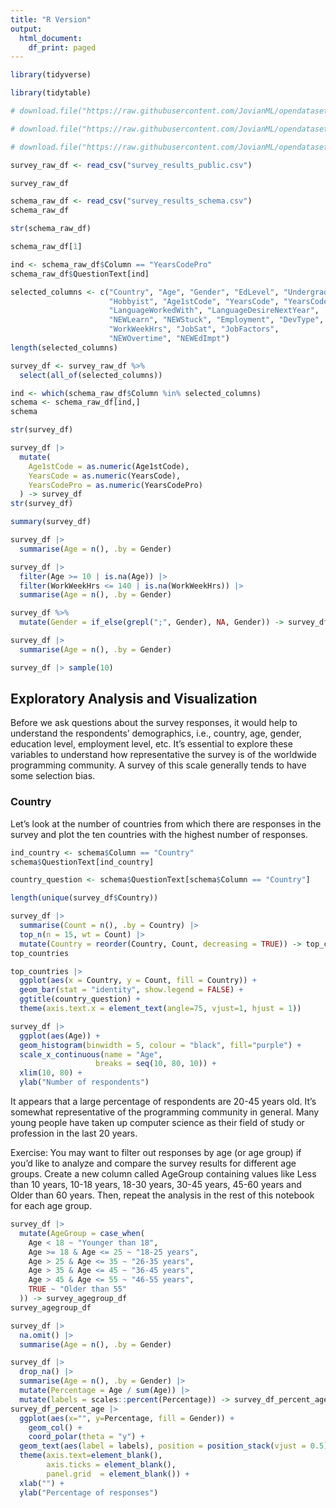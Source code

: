 ```yaml
---
title: "R Version"
output:
  html_document:
    df_print: paged
---
```


```r
library(tidyverse)
```
```r
library(tidytable)
```

```r

# download.file("https://raw.githubusercontent.com/JovianML/opendatasets/master/data/stackoverflow-developer-survey-2020/survey_results_schema.csv", "survey_results_schema.csv")
```


```r
# download.file("https://raw.githubusercontent.com/JovianML/opendatasets/master/data/stackoverflow-developer-survey-2020/survey_results_public.csv", "survey_results_public.csv")
```

```r
# download.file("https://raw.githubusercontent.com/JovianML/opendatasets/master/data/stackoverflow-developer-survey-2020/README.txt", "README.txt")
```

```r
survey_raw_df <- read_csv("survey_results_public.csv")
```
```r
survey_raw_df
```
```r
schema_raw_df <- read_csv("survey_results_schema.csv")
schema_raw_df
```
```r
str(schema_raw_df)
```
```r
schema_raw_df[1]
```
```r
ind <- schema_raw_df$Column == "YearsCodePro"
schema_raw_df$QuestionText[ind]
```
```r
selected_columns <- c("Country", "Age", "Gender", "EdLevel", "UndergradMajor",
                      "Hobbyist", "Age1stCode", "YearsCode", "YearsCodePro",
                      "LanguageWorkedWith", "LanguageDesireNextYear", 
                      "NEWLearn", "NEWStuck", "Employment", "DevType", 
                      "WorkWeekHrs", "JobSat", "JobFactors",
                      "NEWOvertime", "NEWEdImpt")
length(selected_columns)
```
```r
survey_df <- survey_raw_df %>%
  select(all_of(selected_columns))
```

```r
ind <- which(schema_raw_df$Column %in% selected_columns)
schema <- schema_raw_df[ind,]
schema
```

```r
str(survey_df)
```
```r
survey_df |>
  mutate(
    Age1stCode = as.numeric(Age1stCode),
    YearsCode = as.numeric(YearsCode),
    YearsCodePro = as.numeric(YearsCodePro)
  ) -> survey_df
str(survey_df)
```
```r
summary(survey_df)
```

```r
survey_df |>
  summarise(Age = n(), .by = Gender)
```


```r
survey_df |>
  filter(Age >= 10 | is.na(Age)) |>
  filter(WorkWeekHrs <= 140 | is.na(WorkWeekHrs)) |>
  summarise(Age = n(), .by = Gender)
```

```r
survey_df %>% 
  mutate(Gender = if_else(grepl(";", Gender), NA, Gender)) -> survey_df
```

```r
survey_df |>
  summarise(Age = n(), .by = Gender)
```

```r
survey_df |> sample(10)
```

## Exploratory Analysis and Visualization

Before we ask questions about the survey responses, it would help to understand the respondents' demographics, i.e., country, age, gender, education level, employment level, etc. It's essential to explore these variables to understand how representative the survey is of the worldwide programming community. A survey of this scale generally tends to have some selection bias.

### Country

Let's look at the number of countries from which there are responses in the survey and plot the ten countries with the highest number of responses.

```r
ind_country <- schema$Column == "Country"
schema$QuestionText[ind_country]
```
```r
country_question <- schema$QuestionText[schema$Column == "Country"]
```
```r
length(unique(survey_df$Country))
```
```r
survey_df |>
  summarise(Count = n(), .by = Country) |>
  top_n(n = 15, wt = Count) |>
  mutate(Country = reorder(Country, Count, decreasing = TRUE)) -> top_countries
top_countries
```

```r
top_countries |>
  ggplot(aes(x = Country, y = Count, fill = Country)) +
  geom_bar(stat = "identity", show.legend = FALSE) +
  ggtitle(country_question) +
  theme(axis.text.x = element_text(angle=75, vjust=1, hjust = 1))
```

```r
survey_df |>
  ggplot(aes(Age)) +
  geom_histogram(binwidth = 5, colour = "black", fill="purple") +
  scale_x_continuous(name = "Age",
                   breaks = seq(10, 80, 10)) +
  xlim(10, 80) +
  ylab("Number of respondents")
```

It appears that a large percentage of respondents are 20-45 years old. It's somewhat representative of the programming community in general. Many young people have taken up computer science as their field of study or profession in the last 20 years.

Exercise: You may want to filter out responses by age (or age group) if you'd like to analyze and compare the survey results for different age groups. Create a new column called AgeGroup containing values like Less than 10 years, 10-18 years, 18-30 years, 30-45 years, 45-60 years and Older than 60 years. Then, repeat the analysis in the rest of this notebook for each age group.

```r
survey_df |>
  mutate(AgeGroup = case_when(
    Age < 18 ~ "Younger than 18",
    Age >= 18 & Age <= 25 ~ "18-25 years",
    Age > 25 & Age <= 35 ~ "26-35 years",
    Age > 35 & Age <= 45 ~ "36-45 years",
    Age > 45 & Age <= 55 ~ "46-55 years",
    TRUE ~ "Older than 55"
  )) -> survey_agegroup_df
survey_agegroup_df
```

```r
survey_df |>
  na.omit() |>
  summarise(Age = n(), .by = Gender)
```

```r
survey_df |>
  drop_na() |>
  summarise(Age = n(), .by = Gender) |>
  mutate(Percentage = Age / sum(Age)) |>
  mutate(labels = scales::percent(Percentage)) -> survey_df_percent_age
survey_df_percent_age |>
  ggplot(aes(x="", y=Percentage, fill = Gender)) +
	geom_col() +
	coord_polar(theta = "y") +
  geom_text(aes(label = labels), position = position_stack(vjust = 0.5)) +
  theme(axis.text=element_blank(), 
        axis.ticks = element_blank(), 
        panel.grid  = element_blank()) +
  xlab("") +
  ylab("Percentage of responses")
```




























